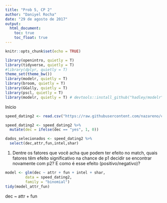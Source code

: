 ```yaml
---
title: "Prob 5, CP 2"
author: "Daniyel Rocha"
date: "29 de agosto de 2017"
output: 
  html_document:
    toc: true
    toc_float: true
---
```


```r
knitr::opts_chunk$set(echo = TRUE)
```

```r
library(openintro, quietly = T)
library(tidyverse, quietly = T)
#library(dplyr, quietly = T)
theme_set(theme_bw())
library(modelr, quietly = T)
library(broom, quietly = T)
library(GGally, quietly = T)
library(pscl, quietly = T)
library(modelr, quietly = T) # devtools::install_github("hadley/modelr")
```

Início

```r
speed_dating2 <- read.csv("https://raw.githubusercontent.com/nazareno/ciencia-de-dados-1/master/5-regressao/speed-dating/speed-dating2.csv") %>% na.omit()
```

```r
speed_dating2 <- speed_dating2 %>%
  mutate(dec = ifelse(dec == "yes", 1, 0))

dados_selecionados <- speed_dating2 %>%
  select(dec,attr,fun,intel,shar)
```

1. Dentre os fatores que você acha que podem ter efeito no match, quais fatores têm efeito significativo na chance de p1 decidir se encontrar novamente com p2? E como é esse efeito (positivo/negativo)?

```r
model <- glm(dec ~ attr + fun + intel + shar, 
         data = speed_dating2,
         family = "binomial")
tidy(model_attr_fun)
```


dec ~ attr + fun
